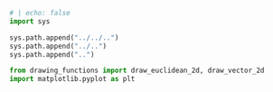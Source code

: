
::: {.hidden}

```python
# | echo: false
import sys

sys.path.append("../../..")
sys.path.append("../..")
sys.path.append("..")

from drawing_functions import draw_euclidean_2d, draw_vector_2d
import matplotlib.pyplot as plt

```

$$
\newcommand{\vec}[1]{\mathbf{#1}}
\newcommand{\dd}{\mathrm{d}}
\newcommand{\dD}{\mathrm{D}}
$$

:::